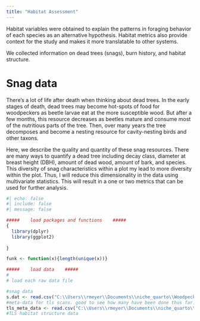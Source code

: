 ```yaml
---
title: "Habitat Assessment"
---
```


Habitat variables were obtained to explain the patterns in foraging behavior of each species as an alternative hypothesis. Habitat metrics also provide context for the study and makes it more translatable to other systems. 

We collected information on dead trees (snags), burn history, and habitat structure. 


# Snag data

There's a lot of life after death when thinking about dead trees. In the early stages of death, dead trees may become hot-spots of food for woodpeckers as beetle larvae eat at the more susceptible wood. But after a few months, this resource decreases as beetles mature and consume most of the nutritious parts of the tree. Then, over many years the tree decomposes and become a nesting resource for cavity-nesting birds and other taxons. 

Here, we describe the quality and quantity of these snag resources. There are many ways to quantify a dead tree including decay class, diameter at breast height (DBH), amount of dead wood, amount of bark, and species. This diversity of snag characteristics within a plot my lead to more diversity within the plot. Thus, I will reduce this dimensionality in the data using multivariate statistics. This will result in a one or two metrics that can be used for further analysis.

```r
#| echo: false
#| include: false
#| message: false

#####    load packages and functions    #####
{
  library(dplyr)
  library(ggplot2)
  
}

funk <- function(x){length(unique(x))}

#####    load data    #####
#
# load each raw data file

#snag data
s.dat <- read.csv("C:\\Users\\rmeyer\\Documents\\niche_quarto\\WoodpeckerNiche.github.io\\docs\\data\\raw\\form-1__snag-locs.csv")
#meta-data for tls scans. good to see how many have been done thus far.
tls_meta_data <- read.csv("C:\\Users\\rmeyer\\Documents\\niche_quarto\\WoodpeckerNiche.github.io\\docs\\data\\raw\\form-1__tsl.csv")
#TLS habitat structure data


```

